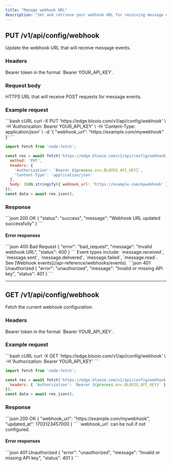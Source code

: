 ```yaml
---
title: "Manage webhook URL"
description: "Set and retrieve your webhook URL for receiving message event notifications."
---
```


## PUT /v1/api/config/webhook

Update the webhook URL that will receive message events.

### Headers

<ParamField header="Authorization" type="string" required>
Bearer token in the format `Bearer YOUR_API_KEY`.
</ParamField>

### Request body

<ParamField body="webhook_url" type="string" required>
HTTPS URL that will receive POST requests for message events.
</ParamField>

### Example request

<RequestExample>
```bash cURL
curl -X PUT 'https://edge.blooio.com/v1/api/config/webhook' \
  -H 'Authorization: Bearer YOUR_API_KEY' \
  -H 'Content-Type: application/json' \
  -d '{ "webhook_url": "https://example.com/mywebhook" }'
```

```javascript Node.js
import fetch from 'node-fetch';

const res = await fetch('https://edge.blooio.com/v1/api/config/webhook', {
  method: 'PUT',
  headers: {
    'Authorization': `Bearer ${process.env.BLOOIO_API_KEY}`,
    'Content-Type': 'application/json'
  },
  body: JSON.stringify({ webhook_url: 'https://example.com/mywebhook' })
});
const data = await res.json();
```
</RequestExample>

### Response

<ResponseExample>
```json 200 OK
{ "status": "success", "message": "Webhook URL updated successfully" }
```
</ResponseExample>

#### Error responses

<ResponseExample>
```json 400 Bad Request
{ "error": "bad_request", "message": "Invalid webhook URL", "status": 400 }
```
</ResponseExample>

<Info>
Event types include: `message.received`, `message.sent`, `message.delivered`, `message.failed`, `message.read`. See [Webhook events](/api-reference/webhooks/events).
</Info>

<ResponseExample>
```json 401 Unauthorized
{ "error": "unauthorized", "message": "Invalid or missing API key", "status": 401 }
```
</ResponseExample>

---

## GET /v1/api/config/webhook

Fetch the current webhook configuration.

### Headers

<ParamField header="Authorization" type="string" required>
Bearer token in the format `Bearer YOUR_API_KEY`.
</ParamField>

### Example request

<RequestExample>
```bash cURL
curl -X GET 'https://edge.blooio.com/v1/api/config/webhook' \
  -H 'Authorization: Bearer YOUR_API_KEY'
```

```javascript Node.js
import fetch from 'node-fetch';

const res = await fetch('https://edge.blooio.com/v1/api/config/webhook', {
  headers: { 'Authorization': `Bearer ${process.env.BLOOIO_API_KEY}` }
});
const data = await res.json();
```
</RequestExample>

### Response

<ResponseExample>
```json 200 OK
{
  "webhook_url": "https://example.com/mywebhook",
  "updated_at": 1703123457000
}
```
</ResponseExample>

<Info>
`webhook_url` can be null if not configured.
</Info>

#### Error responses

<ResponseExample>
```json 401 Unauthorized
{ "error": "unauthorized", "message": "Invalid or missing API key", "status": 401 }
```
</ResponseExample>


